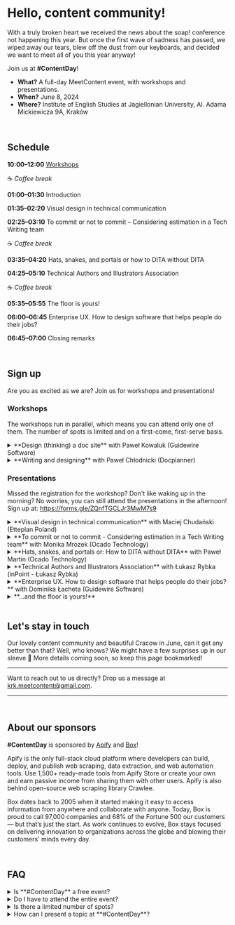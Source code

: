 
# Hello, content community!

With a truly broken heart we received the news about the soap! conference not
happening this year. But once the first wave of sadness has passed, we wiped
away our tears, blew off the dust from our keyboards, and decided we want to
meet all of you this year anyway!

Join us at **#ContentDay**!

- **What?** A full-day MeetContent event, with workshops and presentations.
- **When?** June 8, 2024 
- **Where?** Institute of English Studies at Jagiellonian University, Al. Adama Mickiewicza 9A, Kraków

<br/>

## Schedule

<Admonition type="note" icon={null} title={null}>

**10:00–12:00** [Workshops](#workshops)

☕ _Coffee break_

**01:00–01:30** Introduction

**01:35–02:20** Visual design in technical communication

**02:25–03:10** To commit or not to commit – Considering estimation in a Tech Writing team

☕ _Coffee break_

**03:35–04:20** Hats, snakes, and portals or how to DITA without DITA

**04:25–05:10** Technical Authors and Illustrators Association

☕ _Coffee break_

**05:35–05:55** The floor is yours!

**06:00–06:45** Enterprise UX. How to design software that helps people do their jobs?

**06:45–07:00** Closing remarks

</Admonition>

<br/>

## Sign up

Are you as excited as we are? Join us for workshops and presentations! 

### Workshops

The workshops run in parallel, which means you can attend only one of them.
The number of spots is limited and on a first-come, first-serve basis.

<details>
  <summary>**Design (thinking) a doc site** with Paweł Kowaluk (Guidewire Software)</summary>
  <div>
    Learn how to apply design thinking to creating a doc website. We will create a persona and use that to create the sitemap for our documentation site. 
    You don't need to bring a laptop, we will work with traditional resources like post-it notes :)<hr/>
    **About the trainer**:
    Paweł Kowaluk has been in the tech writing industry since 2008. He has worked as a tech writer, manager, project manager, consultant, salesman, instructor, and doc tools developer. Currently, he does technical writing for Guidewire Software and serves as a board member at ITCQF.
    Additionally, Paweł explores the technical side of content creation as a co-founder and host of the https://techwriterkoduje.pl podcast. <br/>
    [LinkedIn](https://www.linkedin.com/in/pawel-kowaluk/)<OpenInNew className='inlineSVG' /> 
    <hr/>
    **Available spots**: 1/12 <br/>
    **Sign up form**: https://forms.gle/cM5NFSK2Tyc9wmxe9
  </div>
</details>

<details>
  <summary>**Writing and designing** with Paweł Chłodnicki (Docplanner)</summary>
  <div>
    We'll start with a blank page and leave the room with your first mobile app design. Along the way, you'll learn how words shape digital experiences and what tools are used to achieve that.
    For this workshop, you need to bring a laptop. <hr/>
    **About the trainer**:
    Paweł Chłodnicki is a T-shaped Content Designer, powered by content-first approach, Product Design skills, and entrepreneur history. He is especially interested in scaling style guides, design systems and patterns.
    Paweł loves sharing knowledge and networking! After work, Paweł is a family guy, book worm, coffee geek, motorbike rider, and a rebel 🤘🤘 <br/>
    [LinkedIn](https://www.linkedin.com/in/pawelchlodnicki/)<OpenInNew className='inlineSVG' /> 
    [Instagram](https://www.instagram.com/chlodno_design/)<OpenInNew className='inlineSVG' /> 
    [Website](https://www.chlodno.com)<OpenInNew className='inlineSVG' /> 
    <hr/>
    **Available spots**: 6/20 <br/>
    **Sign up form**: https://forms.gle/cM5NFSK2Tyc9wmxe9
  </div>
</details>

### Presentations

Missed the registration for the workshop? Don't like waking up in the morning? No worries, you can still attend the presentations in the afternoon!
Sign up at: https://forms.gle/ZQnfTGCLJr3MwM7s9

<details>
  <summary>**Visual design in technical communication** with Maciej Chudański (Etteplan Poland)</summary>
  <div>
    In this presentation, we will explore the laws of human perception and their impact on technical documentation. We will discuss principles, patterns, and practices that can be leveraged to design and organize content in a more easy-to-understand manner.
    <hr/>
    **About the speaker**: I'm a Visual Designer focused on technical communication, and I aim to enrich complex topics with easy-to-follow illustrations, 3D graphics, and animations.<br/>
    [LinkedIn](https://www.linkedin.com/in/maciekchudanski/)<OpenInNew className='inlineSVG' /> 
  </div>
</details>

<details>
  <summary>**To commit or not to commit - Considering estimation in a Tech Writing team** with Monika Mrozek (Ocado Technology)</summary>
  <div>
    As a team we had no reliable measure to prove that we needed more people.

    We needed a method to confidently state our capacity and act as a predictable partner to the functions we cooperated with.
    We had no way to prove how our workload changes over time - a simple 'closed task count' was not an option as we had no way to compare the task size.

    We set off with an assumption that although a writer’s work varies greatly from task to task, there are repeatable components of that work that we can identify and isolate. 

    We organized a workshop and made it into a team effort. 

    We said that there are tasks that are smaller or larger than others. We then set the list of all the types of documentation updates we produce in an order: this is bigger than this, this is smaller and this is more less equal to that. 
    We now have 2 months worth of data. 

    Main takeaways
    - Solve real problems using estimation. Don't do this for the sake of doing it. 
    - Engage the team and agree this collectively.
    - Estimation is a work in progress and you must be prepared to RECALIBRATE. Treat it as an ongoing experiment. Present your findings, draw conclusions, make hypotheses and confirm or refute them by continuing to gather data. 
    - This is a great opportunity for people to validate their thinking against the other views in the team.
    <hr/>
    **About the speaker**: A Lead Technical Writer and team manager, who is always keen on trying new things in technical communication. Most recently, a huge evangelist of using the Product Management perspective on docs, life and beyond.<br/>
    [LinkedIn](https://www.linkedin.com/in/monika-mrozek/)<OpenInNew className='inlineSVG' /> 
  </div>
</details>

<details>
  <summary>**Hats, snakes, and portals or: How to DITA without DITA** with Paweł Martin (Ocado Technology)</summary>
  <div>
    The presentation is about various technical aspects of implementing developer portal documentation, with special consideration to using Markdown snippets to replicate some DITA functionalities.
    <hr/>
    **About the speaker**:
    * MA in cyberpunk literature.
    * Translator and editor turned translation project manager turned technical writer.
    * At work, obsessed with documentation structure, style guides, and synergy. 
    * After hours, obsessed with sci-fi, especially cyberpunk, prehistoric animals, and all things Korean...
    * ... as well as more tangible things, such as coffee, tattoos, and skateboards. 
    * Has been known to write poetry and perform in a community theatre.
    * Listens to all kinds of rock music, from psychedelic to heavy metal.  
    * Favorite places are Wrocław, Poland, Marsaskala, Malta, and Lisbon, Portugal.
    * [LinkedIn](https://www.linkedin.com/in/pawel-martin/)<OpenInNew className='inlineSVG' /> 
  </div>
</details>

<details>
  <summary>**Technical Authors and Illustrators Association** with Łukasz Rybka (inPoint - Łukasz Rybka)</summary>
  <div>
    This presentation discusses starting a professional association for content creators. Such an association would not only create standards, best practices, and guidelines for content creation, but also ensure content creators and graphic designers are protected by law and recognized in the content world. During the presentation, we will go through its goals and potential steps we should take to kick off this initiative.
    <hr/>
    **About the speaker**: Technical Writer and technical documentation specialist of over 10 years, now with his own company.<br/>
    [LinkedIn](https://www.linkedin.com/in/saiit-polska-03a008308/)<OpenInNew className='inlineSVG' /> 
  </div>
</details>

<details>
  <summary>**Enterprise UX. How to design software that helps people do their jobs?** with Dominika Łacheta (Guidewire Software)</summary>
  <div>
    Every company needs software to operate and bring in money, so the user experience of these tools is essential to achieving the goals. 
    During the meeting, I will talk about the importance and key challenges of designing enterprise UX from the perspective of a cloud platform designer. 
    I will also present the main differences between enterprise and consumer UX, and explain why user interface should always be like... a good joke.
    <hr/>
    **About the speaker**: I am a UX designer with a background in architecture.
    I’ve been working in Guidewire Software for almost 3 years trying to transform challenges into user-friendly and intuitive designs.<br/>
    [LinkedIn](https://www.linkedin.com/in/dominikalacheta/)<OpenInNew className='inlineSVG' /> 
  </div>
</details>

<details>
  <summary>**...and the floor is yours!**</summary>
  <div>
    Have you discovered a great new tool? Read a fascinating book? Or maybe you're looking for a new team member?
    Whatever you want to share with the community, this is your time! Sign up at the event. 
  </div>
</details>

<br/>

## Let's stay in touch

Our lovely content community and beautiful Cracow in June, can it get any better than
that? Well, who knows? We might have a few surprises up in our sleeve 🤫
More details coming soon, so keep this page bookmarked!

<hr/>

Want to reach out to us directly? Drop us a message at krk.meetcontent@gmail.com.

<hr/>
<br/>

## About our sponsors

**#ContentDay** is sponsored by [Apify](https://apify.com/) and [Box](https://www.box.com)!

Apify is the only full-stack cloud platform where developers can build, deploy, 
and publish web scraping, data extraction, and web automation tools. Use 1,500+ 
ready-made tools from Apify Store or create your own and earn passive income from 
sharing them with other users. Apify is also behind open-source web scraping library Crawlee.

Box dates back to 2005 when it started making it easy to access information from
anywhere and collaborate with anyone. Today, Box is proud to call 97,000
companies and 68% of the Fortune 500 our customers — but that’s just the start.
As work continues to evolve, Box stays focused on delivering innovation to
organizations across the globe and blowing their customers' minds every day.

<br/>

## FAQ

<details>
  <summary>Is **#ContentDay** a free event?</summary>
  <div>
    Yes! The event is completely free of charge but requires registration.
  </div>
</details>

<details>
  <summary>Do I have to attend the entire event?</summary>
  <div>
    **#ContentDay** consists of two parts: 
    - workshops in the morning, 
    - presentations in the afternoon. 

    You can participate in both parts or only one of them.
    Just remember to register!
  </div>
</details>

<details>
  <summary>Is there a limited number of spots?</summary>
  <div>
     For workshops, the number of spots is limited and on a first-come, first-serve basis.
     The registration is now open!
  </div>
</details>

<details>
  <summary>How can I present a topic at **#ContentDay**?</summary>
  <div>
    The call for speakers and trainers is now closed. But why don't you speak at one of our future events instead?
    Reach out to us at krk.meetcontent@gmail.com and let's talk!
  </div>
</details>